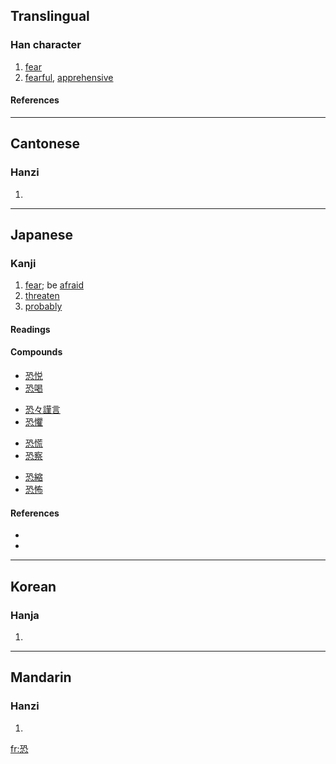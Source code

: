 ==Translingual==
===Han character===
{{Han char|rn=61|rad=心|as=06|sn=10|four=1733<sub>1</sub>|canj=一弓心 (MNP), X一弓心 (XMNP)}}
# [[fear]]
# [[fearful]], [[apprehensive]]
====References====
{{Han ref|kx=0384.080|dkj=10552|dj=0714.250|hdz=42289.080|uh=6050|ud=24656|bh=AEA3|bd=44707}}
----
==Cantonese==
===Hanzi===
{{yue-hanzi|jyut=hung2|y=húng}}
# {{defn|Cantonese}}
----
==Japanese==
===Kanji===
{{ja-kanji|grade=c|rs=心06}}
# [[fear]]; be [[afraid]]
# [[threaten]]
# [[probably]]
====Readings====
{{ja-readings|kanon=[[きょう]] (kyō)|goon=[[く]] (ku)|kun=[[おそれる]] (osoreru), [[おそろしい]] (osoroshii), [[おそれ]] (osore)}}
====Compounds====
{{top4}}
*[[恐悦]]
*[[恐喝]]
{{mid4}}
*[[恐々謹言]]
*[[恐懼]]
{{mid4}}
*[[恐慌]]
*[[恐察]]
{{mid4}}
*[[恐縮]]
*[[恐怖]]
{{bottom}}
====References====
*{{S-JIS|8BB0}}
*{{JIS|3632}}
----

==Korean==
===Hanja===
{{ko-hanja|hangeul=[[공]]|eumhun=|rv=gong|mr=kong|y=kong}}
# {{defn|Korean}}
----
==Mandarin==
===Hanzi===
{{cmn-hanzi|pin=[[kǒng]] (kong3)|wg=k'ung<sup>3</sup>}}
# {{defn|Mandarin}}

[[fr:恐]]